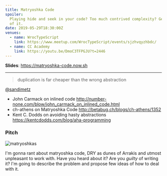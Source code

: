 ```yaml
---
title: Matryoshka Code
spoiler:
  Playing hide and seek in your code? Too much contrived complexity? Get rid
  of it.
date: 2019-05-29T18:30:00Z
venues:
  - name: WrocTypeScript
    link: https://www.meetup.com/WrocTypeScript/events/sjzhvqyzhbdc/
  - name: CC Academy
    link: https://youtu.be/DmoC3TFPGJU?t=2446
---
```


**Slides**: https://matryoshka-code.now.sh

---

> duplication is far cheaper than the wrong abstraction

<a href="https://twitter.com/sandimetz">@sandimetz</a>

- John Carmack on inlined code
  http://number-none.com/blow/john_carmack_on_inlined_code.html
- ch-athens on Matryoshka Code http://betabug.ch/blogs/ch-athens/1352
- Kent C. Dodds on avoiding hasty abstractions
  https://kentcdodds.com/blog/aha-programming

### Pitch

![matryoshkas](https://images-na.ssl-images-amazon.com/images/I/5186qD8N%2BpL._SX466_.jpg)

I'm gonna rant about matryoshka code, DRY as dunes of Arrakis and utmost
unpleasant to work with. Have you heard about it? Are you _guilty_ of
writing it? I'm going to describe the problem and propose few ideas of how
to deal with it.
